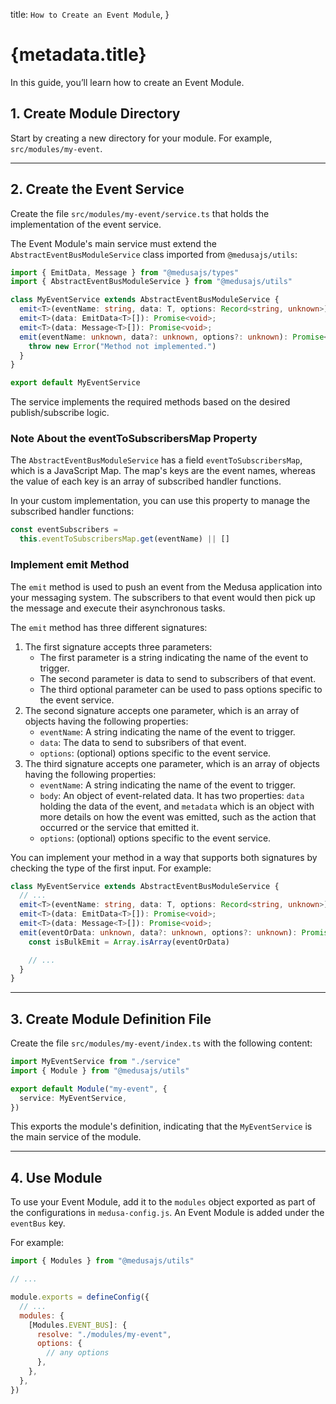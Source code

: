   title: `How to Create an Event Module`,
}

# {metadata.title}

In this guide, you’ll learn how to create an Event Module.

## 1. Create Module Directory

Start by creating a new directory for your module. For example, `src/modules/my-event`.

---

## 2. Create the Event Service

Create the file `src/modules/my-event/service.ts` that holds the implementation of the event service.

The Event Module's main service must extend the `AbstractEventBusModuleService` class imported from `@medusajs/utils`:

```ts title="src/modules/my-event/service.ts"
import { EmitData, Message } from "@medusajs/types"
import { AbstractEventBusModuleService } from "@medusajs/utils"

class MyEventService extends AbstractEventBusModuleService {
  emit<T>(eventName: string, data: T, options: Record<string, unknown>): Promise<void>;
  emit<T>(data: EmitData<T>[]): Promise<void>;
  emit<T>(data: Message<T>[]): Promise<void>;
  emit(eventName: unknown, data?: unknown, options?: unknown): Promise<void> {
    throw new Error("Method not implemented.")
  }
}

export default MyEventService
```

The service implements the required methods based on the desired publish/subscribe logic.

### Note About the eventToSubscribersMap Property

The `AbstractEventBusModuleService` has a field `eventToSubscribersMap`, which is a JavaScript Map. The map's keys are the event names, whereas the value of each key is an array of subscribed handler functions.

In your custom implementation, you can use this property to manage the subscribed handler functions:

```ts
const eventSubscribers = 
  this.eventToSubscribersMap.get(eventName) || []
```

### Implement emit Method

The `emit` method is used to push an event from the Medusa application into your messaging system. The subscribers to that event would then pick up the message and execute their asynchronous tasks.

The `emit` method has three different signatures:

1. The first signature accepts three parameters:
    - The first parameter is a string indicating the name of the event to trigger.
    - The second parameter is data to send to subscribers of that event.
    - The third optional parameter can be used to pass options specific to the event service.
2. The second signature accepts one parameter, which is an array of objects having the following properties:
    - `eventName`: A string indicating the name of the event to trigger.
    - `data`: The data to send to subsribers of that event.
    - `options`: (optional) options specific to the event service.
3. The third signature accepts one parameter, which is an array of objects having the following properties:
    - `eventName`: A string indicating the name of the event to trigger.
    - `body`: An object of event-related data. It has two properties: `data` holding the data of the event, and `metadata` which is an object with more details on how the event was emitted, such as the action that occurred or the service that emitted it.
    - `options`: (optional) options specific to the event service.

You can implement your method in a way that supports both signatures by checking the type of the first input. For example:

```ts title="src/modules/my-event/service.ts"
class MyEventService extends AbstractEventBusModuleService {
  // ...
  emit<T>(eventName: string, data: T, options: Record<string, unknown>): Promise<void>;
  emit<T>(data: EmitData<T>[]): Promise<void>;
  emit<T>(data: Message<T>[]): Promise<void>;
  emit(eventOrData: unknown, data?: unknown, options?: unknown): Promise<void> {
    const isBulkEmit = Array.isArray(eventOrData)

    // ...
  }
}
```

---

## 3. Create Module Definition File

Create the file `src/modules/my-event/index.ts` with the following content:

```ts title="src/modules/my-event/index.ts"
import MyEventService from "./service"
import { Module } from "@medusajs/utils"

export default Module("my-event", {
  service: MyEventService,
})
```

This exports the module's definition, indicating that the `MyEventService` is the main service of the module.

---

## 4. Use Module

To use your Event Module, add it to the `modules` object exported as part of the configurations in `medusa-config.js`. An Event Module is added under the `eventBus` key.

For example:

```js title="medusa-config.js"
import { Modules } from "@medusajs/utils"

// ...

module.exports = defineConfig({
  // ...
  modules: {
    [Modules.EVENT_BUS]: {
      resolve: "./modules/my-event",
      options: { 
        // any options
      },
    },
  },
})
```
